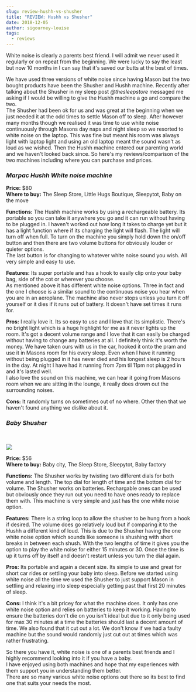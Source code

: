 ```yaml
---
slug: review-hushh-vs-shusher
title: "REVIEW: Hushh vs Shusher"
date: 2018-12-05
author: sigourney-louise
tags:
  - reviews
---
```

White noise is clearly a parents best friend. I will admit we never used it regularly or on repeat from the beginning. We were lucky to say the least but now 10 months in I can say that it's saved our butts at the best of times.

We have used three versions of white noise since having Mason but the two bought products have been the Shusher and Hushh machine. Recently after talking about the Shusher in my sleep post *@thesleepstore* messaged me asking if I would be willing to give the Hushh machine a go and compare the two.\
The Shusher had been ok for us and was great at the beginning when we just needed it at the odd times to settle Mason off to sleep. After however many months though we realised it was time to use white noise continuously through Masons day naps and night sleep so we resorted to white noise on the laptop. This was fine but meant his room was always light with laptop light and using an old laptop meant the sound wasn't as loud as we wished. Then the Hushh machine entered our parenting world and we haven't looked back since. So here's my reviews/comparison of the two machines including where you can purchase and prices.

### ***Marpac Hushh White noise machine***



**Price:** $80\
**Where to buy:** The Sleep Store, Little Hugs Boutique, Sleepytot, Baby on the move

**Functions:** The Hushh machine works by using a rechargeable battery. Its portable so you can take it anywhere you go and it can run without having to be plugged in. I haven't worked out how long it takes to charge yet but it has a light function where if its charging the light will flash. The light will turn off when full. To turn on the machine you simply hold down the on/off button and then there are two volume buttons for obviously louder or quieter options.\
The last button is for changing to whatever white noise sound you wish. All very simple and easy to use.

**Features:** Its super portable and has a hook to easily clip onto your baby bag, side of the cot or wherever you choose.\
As mentioned above it has different white noise options. Three in fact and the one I choose is a similar sound to the continuous noise you hear when you are in an aeroplane. The machine also never stops unless you turn it off yourself or it dies if it runs out of battery. It doesn't have set times it runs for.

**Pros:** I really love it. Its so easy to use and I love that its simplistic. There's no bright light which is a huge highlight for me as it never lights up the room. It's got a decent volume range and I love that it can easily be charged without having to change any batteries at all. I definitely think it's worth the money. We have taken ours with us in the car, hooked it onto the pram and use it in Masons room for his every sleep. Even when I have it running without being plugged in it has never died and his longest sleep is 2 hours in the day. At night I have had it running from 7pm til 11pm not plugged in and it's lasted well.\
I also love the sound on this machine, we can hear it going from Masons room when we are sitting in the lounge, it really does drown out the surrounding noises.

**Cons:** It randomly turns on sometimes out of no where. Other then that we haven't found anything we dislike about it.

### ***Baby Shusher***

 

![](http://sigourneylouise.nz/wp-content/uploads/2018/12/47396599_2240880786151995_1635390131747684352_n.jpg)

**Price:** $56\
**Where to buy:** Baby city, The Sleep Store, Sleepytot, Baby factory

**Functions:** The Shusher works by twisting two different dials for both volume and length. The top dial for length of time and the bottom dial for volume. The Shusher works on batteries. Rechargable ones can be used but obviously once they run out you need to have ones ready to replace them with. This machine is very simple and just has the one white noise option.

**Features:** There is a string loop to allow the shusher to be hung from a hook if desired. The volume does go relatively loud but if comparing it to the Hushh a different kind of loud. This is due to the Shusher having the one white noise option which sounds like someone is shushing with short breaks in between each shush. With the two lengths of time it gives you the option to play the white noise for either 15 minutes or 30. Once the time is up it turns off by itself and doesn't restart unless you turn the dial again.

**Pros:** Its portable and again a decent size. Its simple to use and great for short car rides or settling your baby into sleep. Before we started using white noise all the time we used the Shusher to just support Mason in settling and relaxing into sleep especially getting past that first 20 minutes of sleep.

**Cons:** I think it's a bit pricey for what the machine does. It only has one white noise option and relies on batteries to keep it working. Having to ensure the batteries don't die on you isn't ideal but due to it only being used for max 30 minutes at a time the batteries should last a decent amount of time. We also found that it cut out a lot. We don't know if we had a faulty machine but the sound would randomly just cut out at times which was rather frustrating.

So there you have it, white noise is one of a parents best friends and I highly recommend looking into it if you have a baby.\
I have enjoyed using both machines and hope that my experiences with them support you in understanding them better.\
There are so many various white noise options out there so its best to find one that suits your needs the most.